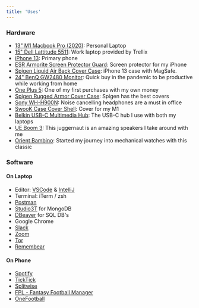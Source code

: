 ```yaml
---
title: 'Uses'
---
```


### Hardware

- [13" M1 Macbook Pro (2020)](https://www.apple.com/in/macbook-pro-13/): Personal Laptop
- [15" Dell Lattitude 5511](https://www.dell.com/en-us/work/shop/dell-laptops-and-notebooks/latitude-5511-laptop/spd/latitude-15-5511-laptop): Work laptop provided by Trellix
- [iPhone 13](https://www.apple.com/in/iphone-13/): Primary phone
- [ESR Armorite Screen Protector Guard](https://www.amazon.in/gp/product/B099K69PR6): Screen protector for my iPhone
- [Spigen Liquid Air Back Cover Case](https://www.amazon.in/Spigen-Liquid-Cover-Compatible-iPhone/dp/B096J1TGZB): iPhone 13 case with MagSafe.
- [24" BenQ GW2480 Monitor](https://www.amazon.in/BenQ-23-8-inch-Monitor-Built/dp/B073NTCT4Q/): Quick buy in the pandemic to be productive while working from home
- [One Plus 5](https://www.oneplus.in/5): One of my first purchases with my own money
- [Spigen Rugged Armor Cover Case](https://www.amazon.in/Spigen-Rugged-Armor-Cover-OnePlus/dp/B06XG19W3G/): Spigen has the best covers
- [Sony WH-H900N](https://www.amazon.in/Sony-WH-H900N-Wireless-Cancellation-Headphones/dp/B075X9M9R4): Noise cancelling headphones are a must in office
- [SwooK Case Cover Shell](https://www.amazon.in/SwooK-Cover-Shell-MacBook-Release/dp/B08HMR9H8M/): Cover for my M1
- [Belkin USB-C Multimedia Hub](https://www.amazon.in/Belkin-Multimedia-Tethered-Windows-Laptops/dp/B07Q3HP6KQ): The USB-C hub I use with both my laptops
- [UE Boom 3](https://www.amazon.in/Ultimate-Portable-Bluetooth-Wireless-Speaker/dp/B07DD7ZJ6X): This juggernaut is an amazing speakers I take around with me
- [Orient Bambino](https://orient-watch.com/Collections/ORIENT/Classic/ORIENT%3A-Mechanical-Classic-Watch/p/RA-AC0022S): Started my journey into mechanical watches with this classic

### Software

#### On Laptop

- Editor: [VSCode](https://code.visualstudio.com/) & [IntelliJ](https://www.jetbrains.com/idea/)
- Terminal: iTerm / zsh
- [Postman](https://www.postman.com/)
- [Studio3T](https://studio3t.com/) for MongoDB
- [DBeaver](https://dbeaver.io/) for SQL DB's
- Google Chrome
- [Slack](https://slack.com/intl/en-in/)
- [Zoom](https://zoom.us/)
- [Tor](https://www.torproject.org/)
- [Remembear](https://www.remembear.com/)

#### On Phone

- [Spotify](https://www.spotify.com/in-en/)
- [TickTick](https://ticktick.com/)
- [Splitwise](https://play.google.com/store/apps/details?id=com.Splitwise.SplitwiseMobile&hl=en_IN)
- [FPL - Fantasy Football Manager](https://play.google.com/store/apps/details?id=com.homemade.ffm2&hl=en_IN&gl=US)
- [OneFootball](https://play.google.com/store/apps/details?id=de.motain.iliga&hl=en_IN&gl=US)
